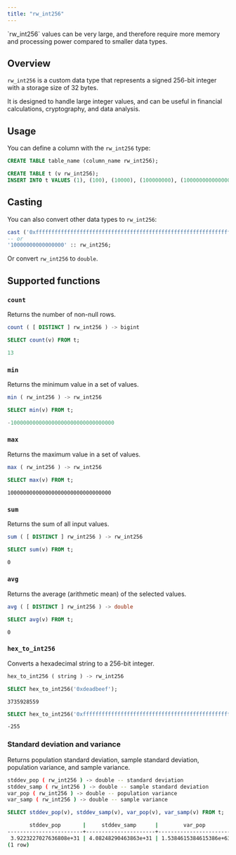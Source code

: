 ```yaml
---
title: "rw_int256"
---
```


<Note>
`rw_int256` values can be very large, and therefore require more memory and processing power compared to smaller data types.
</Note>

## Overview

`rw_int256` is a custom data type that represents a signed 256-bit integer with a storage size of 32 bytes.

It is designed to handle large integer values, and can be useful in financial calculations, cryptography, and data analysis.

## Usage

You can define a column with the `rw_int256` type:

```sql
CREATE TABLE table_name (column_name rw_int256);
```

```sql
CREATE TABLE t (v rw_int256);
INSERT INTO t VALUES (1), (100), (10000), (100000000), (10000000000000000), ('100000000000000000000000000000000'), (0), (-1), (-100), (-10000), (-100000000), (-10000000000000000), ('-100000000000000000000000000000000');
```

## Casting

You can also convert other data types to `rw_int256`:

```sql
cast ('0xfffffffffffffffffffffffffffffffffffffffffffffffffffffffffffffffe' AS rw_int256);
-- or
'10000000000000000' :: rw_int256;
```

Or convert `rw_int256` to `double`.

## Supported functions

### `count`

Returns the number of non-null rows.

```sql
count ( [ DISTINCT ] rw_int256 ) -> bigint
```

```sql
SELECT count(v) FROM t;
```

```sql
13
```

### `min`

Returns the minimum value in a set of values.

```sql
min ( rw_int256 ) -> rw_int256
```

```sql
SELECT min(v) FROM t;
```

```sql
-100000000000000000000000000000000
```


### `max`

Returns the maximum value in a set of values.

```sql
max ( rw_int256 ) -> rw_int256
```

```sql
SELECT max(v) FROM t;
```

```
100000000000000000000000000000000
```

### `sum`

Returns the sum of all input values.

```sql
sum ( [ DISTINCT ] rw_int256 ) -> rw_int256
```

```sql
SELECT sum(v) FROM t;
```

```bash
0
```

### `avg`

Returns the average (arithmetic mean) of the selected values.

```sql
avg ( [ DISTINCT ] rw_int256 ) -> double
```

```sql
SELECT avg(v) FROM t;
```

```
0
```


### `hex_to_int256`

Converts a hexadecimal string to a 256-bit integer.

```sql
hex_to_int256 ( string ) -> rw_int256
```

```sql
SELECT hex_to_int256('0xdeadbeef');
```

```
3735928559
```

```sql
SELECT hex_to_int256('0xffffffffffffffffffffffffffffffffffffffffffffffffffffffffffffff01');
```

```
-255
```

### Standard deviation and variance
Returns population standard deviation, sample standard deviation, population variance, and sample variance.

```bash
stddev_pop ( rw_int256 ) -> double -- standard deviation
stddev_samp ( rw_int256 ) -> double -- sample standard deviation
var_pop ( rw_int256 ) -> double -- population variance
var_samp ( rw_int256 ) -> double -- sample variance
```

```sql
SELECT stddev_pop(v), stddev_samp(v), var_pop(v), var_samp(v) FROM t;
```

```bash
       stddev_pop       |     stddev_samp      |        var_pop         |        var_samp
------------------------+----------------------+------------------------+------------------------
 3.9223227027636808e+31 | 4.08248290463863e+31 | 1.5384615384615386e+63 | 1.6666666666666666e+63
(1 row)
```
